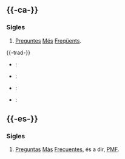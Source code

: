 == {{-ca-}} ==
{{ca-pron | or = /ˌpeˈe.məˌe.fə/ |occ=/ˌpeˈe.maˌe.fa/}}

=== Sigles ===
{{lema|ca|sigles|g=f}}

# [[preguntes|Preguntes]] [[més|Més]] [[freqüents|Freqüents]].

{{-trad-}}
{{inici}}
* {{en}} : {{trad|en|FAQ}}
* {{es}} : {{trad|es|PMF|f}}
{{mig}}
* {{fi}} : {{trad|fi|UKK}}
* {{fr}} : {{trad|fr|FAQ|f}}
{{final}}

== {{-es-}} ==
{{pronafi|es|/ˌpeˈe.meˌe.fe/}}

=== Sigles ===
{{lema|es|sigles|g=f}}

# [[preguntas|Preguntas]] [[más|Más]] [[frecuentes|Frecuentes]], és a dir, [[PMF]].

